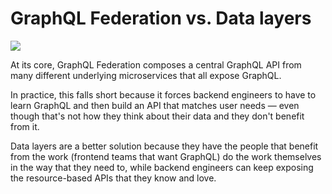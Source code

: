 # GraphQL Federation vs. Data layers

![](/images/data-layers-vs-graphql-federation.png)

At its core, GraphQL Federation composes a central GraphQL API from many different underlying microservices that all expose GraphQL.

In practice, this falls short because it forces backend engineers to have to learn GraphQL and then build an API that matches user needs — even though that's not how they think about their data and they don't benefit from it.

Data layers are a better solution because they have the people that benefit from the work (frontend teams that want GraphQL) do the work themselves in the way that they need to, while backend engineers can keep exposing the resource-based APIs that they know and love.
